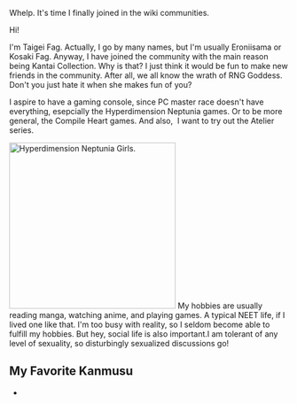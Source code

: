
Whelp. It's time I finally joined in the wiki communities.

Hi!

I'm Taigei Fag. Actually, I go by many names, but I'm usually Eroniisama or Kosaki Fag. Anyway, I have joined the community with the main reason being Kantai Collection. Why is that? I just think it would be fun to make new friends in the community. After all, we all know the wrath of RNG Goddess. Don't you just hate it when she makes fun of you?

I aspire to have a gaming console, since PC master race doesn't have everything, esepcially the Hyperdimension Neptunia games. Or to be more general, the Compile Heart games. And also,  I want to try out the Atelier series.

[[File:123.jpg|thumb|left|300px|Hyperdimension Neptunia Girls.]]
My hobbies are usually reading manga, watching anime, and playing games. A typical NEET life, if I lived one like that. I'm too busy with reality, so I seldom become able to fulfill my hobbies. But hey, social life is also important.I am tolerant of any level of sexuality, so disturbingly sexualized discussions go!






==My Favorite Kanmusu==


*